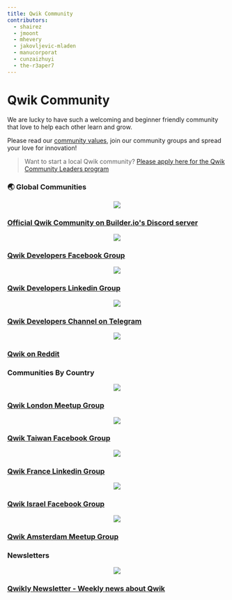```yaml
---
title: Qwik Community
contributors:
  - shairez
  - jmoont
  - mhevery
  - jakovljevic-mladen
  - manucorporat
  - cunzaizhuyi
  - the-r3aper7
---
```


# Qwik Community

We are lucky to have such a welcoming and beginner friendly community
that love to help each other learn and grow.

Please read our [community values](/community/values), join our community groups
and spread your love for innovation!

> Want to start a local Qwik community?
> [Please apply here for the Qwik Community Leaders program](https://forms.gle/S1rxiKiVdhZqkk8RA)

### 🌏 Global Communities
<div class="card-grid">
  <a class="card card-center" href="https://qwik.builder.io/chat">
    <p class="icon" align="center"><img src="/ecosystem/discord.svg" width={84} /></p>
    <h3>Official Qwik Community on Builder.io's Discord server</h3>
  </a>
</div>

<div class="card-grid">
  <a class="card card-center" href="https://www.facebook.com/groups/qwikdevs">
    <p class="icon" align="center"><img src="/ecosystem/facebook.svg" width={56} /></p>
    <h3>Qwik Developers Facebook Group</h3>
  </a>
  <a class="card card-center" href="https://www.linkedin.com/groups/12677766/">
    <p class="icon" align="center"><img src="/ecosystem/linkedin.svg" width={56} /></p>
    <h3>Qwik Developers Linkedin Group</h3>
  </a>
  <a class="card card-center" href="https://t.me/qwikdevs">
    <p class="icon" align="center"><img src="/ecosystem/telegram.svg" width={56} /></p>
    <h3>Qwik Developers Channel on Telegram</h3>
  </a>
  <a class="card card-center" href="https://www.reddit.com/r/qwik/">
    <p class="icon" align="center"><img src="/ecosystem/reddit.svg" width={56} /></p>
    <h3>Qwik on Reddit</h3>
  </a>
</div>

### Communities By Country

<div class="card-grid">
  <a class="card card-center" href="https://www.meetup.com/qwik-london/">
    <p class="icon" align="center"><img src="/ecosystem/qwik-london.svg" width={56} /></p>
    <h3>Qwik London Meetup Group</h3>
  </a>
  <a class="card card-center" href="https://www.facebook.com/groups/836365297555873">
    <p class="icon" align="center"><img src="/ecosystem/qwik-taiwan.svg" width={56} /></p>
    <h3>Qwik Taiwan  Facebook Group</h3>
  </a>
  <a class="card card-center" href="https://www.linkedin.com/groups/14153723/">
    <p class="icon" align="center"><img src="/ecosystem/qwik-france.svg" width={56} /></p>
    <h3>Qwik France Linkedin Group</h3>
  </a>
  <a class="card card-center" href="https://www.facebook.com/groups/qwikisrael">
    <p class="icon" align="center"><img src="/ecosystem/qwik-israel.svg" width={56} /></p>
    <h3>Qwik Israel Facebook Group</h3>
  </a>
  <a class="card card-center" href="https://www.meetup.com/qwik-amsterdam-meetup-group/">
    <p class="icon" align="center"><img src="/ecosystem/qwik-amsterdam.svg" width={56} /></p>
    <h3>Qwik Amsterdam Meetup Group</h3>
  </a>
</div>

### Newsletters

<div class="card-grid">
  <a class="card card-center" href="https://qwiknewsletter.com">
    <p class="icon" align="center"><img src="/ecosystem/qwik-newsletter.svg" /></p>
    <h3>Qwikly Newsletter - Weekly news about Qwik</h3>
  </a>
</div>
